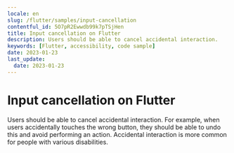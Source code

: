 ```yaml
---
locale: en
slug: /flutter/samples/input-cancellation
contentful_id: 5O7pR2Ewwdb99k7pTSjHen
title: Input cancellation on Flutter
description: Users should be able to cancel accidental interaction.
keywords: [Flutter, accessibility, code sample]
date: 2023-01-23
last_update:
  date: 2023-01-23
---
```


# Input cancellation on Flutter

Users should be able to cancel accidental interaction. For example, when users accidentally touches the wrong button, they should be able to undo this and avoid performing an action. Accidental interaction is more common for people with various disabilities.

<CodeSample id="input-cancellation" framework="flutter" locale="en"/>
